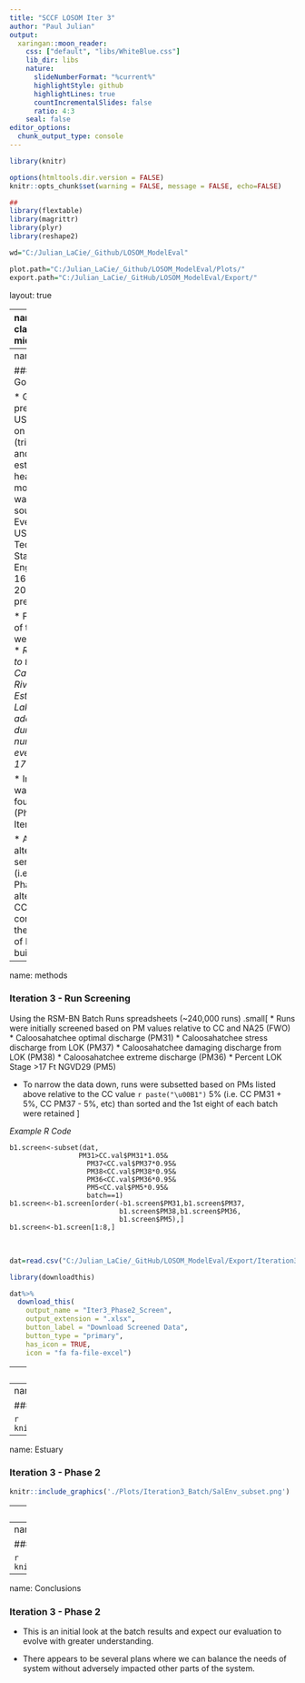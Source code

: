 ```yaml
---
title: "SCCF LOSOM Iter 3"
author: "Paul Julian"
output:
  xaringan::moon_reader:
    css: ["default", "libs/WhiteBlue.css"]
    lib_dir: libs
    nature:
      slideNumberFormat: "%current%" 
      highlightStyle: github
      highlightLines: true
      countIncrementalSlides: false
      ratio: 4:3
    seal: false
editor_options: 
  chunk_output_type: console
---
```


```r
library(knitr)

options(htmltools.dir.version = FALSE)
knitr::opts_chunk$set(warning = FALSE, message = FALSE, echo=FALSE)

##
library(flextable)
library(magrittr)
library(plyr)
library(reshape2)

wd="C:/Julian_LaCie/_Github/LOSOM_ModelEval"

plot.path="C:/Julian_LaCie/_Github/LOSOM_ModelEval/Plots/"
export.path="C:/Julian_LaCie/_GitHub/LOSOM_ModelEval/Export/"
```

layout: true

<div class="my-footer">
<span>  </span>
</div>

---
name: title
class: left, middle

### Lake Okeechobee System Operating Manual

.pull-left[
#### Iteration 3 - Phase 2 Batch Analysis

*Sanibel-Captiva Conservation Foundation*

*Conservancy of Southwest Florida*

**DRAFT** - `r paste(format(as.Date("2021-10-22"),"%B %d, %Y"))#,"<br>(Updated:", format(as.Date(Sys.Date()),"%B %d, %Y"),")")`

]
<!-- this ends up being the title slide since seal = FALSE-->

.pull-right[
```r
knitr::include_graphics('./Plots/SCCF Logo knockout_c.png')
```

```r
knitr::include_graphics('./Plots/ConSWFL.jpeg')
```

]


```r
# devtools::install_github("gadenbuie/xaringanExtra")
# xaringanExtra::use_webcam()
xaringanExtra::use_tile_view()
# xaringanExtra::use_scribble()
```
.footnote[
<!-- Paul Julian PhD<br>[`r fontawesome::fa("fas fa-envelope")`](mailto: pjulian@sccf.org) .small[pjulian@sccf.org] -->

.small[Use cursor keys for navigation, press .red["O"] for a slide .red[O]verview]

```r
bsplus::bs_button(
    label = "Download PDF Version",
    button_type = "primary",
    button_size = "small") %>%
    htmltools::a(
      href = "https://sccf-tech.github.io/slides/LOSOM/SCCF_iter3_p1_v2.pdf"
      )
```
]

---
name: Goals

### Iteration 3 Goals 

* Goals presented by USACE focused on water supply (tribal, LOSA and LECSA), estuary and lake health, and moving more water to the southern Everglades (see USACE Technical Stakeholder Engagement - 16-17 Sept 2021 meeting presentation).

* For purposes of this analysis we focused on:
  * *Reduce stress to the Caloosahatchee River and Estuary*
  * *Help Lake ecology by addressing the duration and number of events above 17 feet*
  
* Initially CC was used as the foundation (Phase 1 of Iteration 3)

* After the initial alternative sensitivity runs (i.e.  Iteration 3, Phase 1), alternative CCR1 was considered for the next phase of Iteration 3 to build *"CCR2B"*
  
---
name: methods

### Iteration 3 - Run Screening

Using the RSM-BN Batch Runs spreadsheets (~240,000 runs)
.small[
* Runs were initially screened based on PM values relative to CC and NA25 (FWO)
  * Caloosahatchee optimal discharge (PM31)
  * Caloosahatchee stress discharge from LOK (PM37)
  * Caloosahatchee damaging discharge from LOK (PM38)
  * Caloosahatchee extreme discharge (PM36)
  * Percent LOK Stage >17 Ft NGVD29 (PM5)

* To narrow the data down, runs were subsetted based on PMs listed above relative to the CC value `r paste("\u00B1")` 5% (i.e. CC PM31 + 5%, CC PM37 - 5%, etc) than sorted and the 1st eight of each batch were retained 
]


*Example R Code*
```
b1.screen<-subset(dat,
                 PM31>CC.val$PM31*1.05&
                   PM37<CC.val$PM37*0.95&
                   PM38<CC.val$PM38*0.95&
                   PM36<CC.val$PM36*0.95&
                   PM5<CC.val$PM5*0.95&
                   batch==1)
b1.screen<-b1.screen[order(-b1.screen$PM31,b1.screen$PM37,
                           b1.screen$PM38,b1.screen$PM36,
                           b1.screen$PM5),]
b1.screen<-b1.screen[1:8,]
```
<br>
```r
dat=read.csv("C:/Julian_LaCie/_GitHub/LOSOM_ModelEval/Export/Iteration3/Iter3_P2_screen.csv")

library(downloadthis)

dat%>%
  download_this(
    output_name = "Iter3_Phase2_Screen",
    output_extension = ".xlsx",
    button_label = "Download Screened Data",
    button_type = "primary",
    has_icon = TRUE,
    icon = "fa fa-file-excel")
```
---
name: InitialScreen

### Iteration 3 - Phase 2 (Initial Screening)

```r

knitr::include_graphics('./Plots/Iteration3_Batch/CRE_screen.png')
```

---
name: InitialScreen2

### Iteration 3 - Phase 2

```r

knitr::include_graphics('./Plots/Iteration3_Batch/CRE_screen_subset.png')
```


---
name: Estuary

### Iteration 3 - Phase 2

```r

knitr::include_graphics('./Plots/Iteration3_Batch/SalEnv_subset.png')
```


---
name: Lake Okeechobee

### Iteration 3 - Phase 2

```r

knitr::include_graphics('./Plots/Iteration3_Batch/LOK_subset.png')
```

---
name: Flow South

### Iteration 3 - Phase 2

```r

knitr::include_graphics('./Plots/Iteration3_Batch/South_subset.png')
```

---
name: Conclusions

### Iteration 3 - Phase 2

* This is an initial look at the batch results and expect our evaluation to evolve with greater understanding.

* There appears to be several plans where we can balance the needs of system without adversely impacted other parts of the system. 